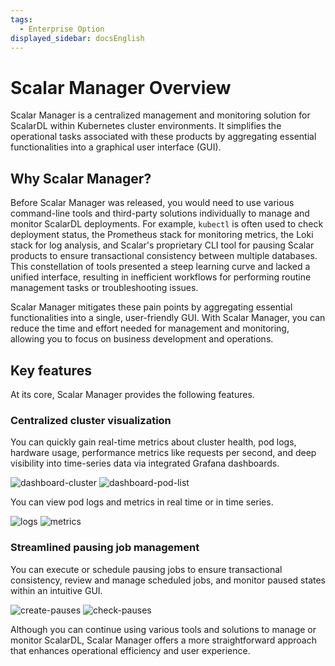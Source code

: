 ```yaml
---
tags:
  - Enterprise Option
displayed_sidebar: docsEnglish
---
```


# Scalar Manager Overview

Scalar Manager is a centralized management and monitoring solution for ScalarDL within Kubernetes cluster environments.
It simplifies the operational tasks associated with these products by aggregating essential functionalities into a graphical user interface (GUI).

## Why Scalar Manager?

Before Scalar Manager was released, you would need to use various command-line tools and third-party solutions individually to manage and monitor ScalarDL deployments.
For example, `kubectl` is often used to check deployment status, the Prometheus stack for monitoring metrics, the Loki stack for log analysis, and Scalar's proprietary CLI tool for pausing Scalar products to ensure transactional consistency between multiple databases.
This constellation of tools presented a steep learning curve and lacked a unified interface, resulting in inefficient workflows for performing routine management tasks or troubleshooting issues.

Scalar Manager mitigates these pain points by aggregating essential functionalities into a single, user-friendly GUI.
With Scalar Manager, you can reduce the time and effort needed for management and monitoring, allowing you to focus on business development and operations.

## Key features

At its core, Scalar Manager provides the following features.

### Centralized cluster visualization

You can quickly gain real-time metrics about cluster health, pod logs, hardware usage, performance metrics like requests per second, and deep visibility into time-series data via integrated Grafana dashboards.

![dashboard-cluster](images/dashboard-cluster.png)
![dashboard-pod-list](images/dashboard-pod-list.png)

You can view pod logs and metrics in real time or in time series.

![logs](images/logs.png)
![metrics](images/metrics.png)

### Streamlined pausing job management

You can execute or schedule pausing jobs to ensure transactional consistency, review and manage scheduled jobs, and monitor paused states within an intuitive GUI.

![create-pauses](images/backup-and-restore-create-pauses.png)
![check-pauses](images/backup-and-restore-check-pauses.png)

Although you can continue using various tools and solutions to manage or monitor ScalarDL, Scalar Manager offers a more straightforward approach that enhances operational efficiency and user experience.
